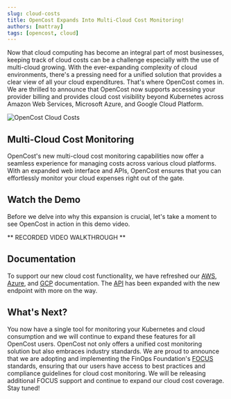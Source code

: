 ```yaml
---
slug: cloud-costs
title: OpenCost Expands Into Multi-Cloud Cost Monitoring!
authors: [mattray]
tags: [opencost, cloud]
---
```


Now that cloud computing has become an integral part of most businesses, keeping track of cloud costs can be a challenge especially with the use of multi-cloud growing. With the ever-expanding complexity of cloud environments, there's a pressing need for a unified solution that provides a clear view of all your cloud expenditures. That's where OpenCost comes in. We are thrilled to announce that OpenCost now supports accessing your provider billing and provides cloud cost visibility beyond Kubernetes across Amazon Web Services, Microsoft Azure, and Google Cloud Platform.

![OpenCost Cloud Costs](./img/screenshot.png)

## Multi-Cloud Cost Monitoring

OpenCost's new multi-cloud cost monitoring capabilities now offer a seamless experience for managing costs across various cloud platforms. With an expanded web interface and APIs, OpenCost ensures that you can effortlessly monitor your cloud expenses right out of the gate.

## Watch the Demo

Before we delve into why this expansion is crucial, let's take a moment to see OpenCost in action in this demo video.

** RECORDED VIDEO WALKTHROUGH **

## Documentation

To support our new cloud cost functionality, we have refreshed our [AWS](https://www.opencost.io/docs/configuration/aws), [Azure](https://www.opencost.io/docs/configuration/azure), and [GCP](https://www.opencost.io/docs/configuration/gcp) documentation. The [API](https://www.opencost.io/docs/integrations/api) has been expanded with the new endpoint with more on the way.

## What's Next?

You now have a single tool for monitoring your Kubernetes and cloud consumption and we will continue to expand these features for all OpenCost users. OpenCost not only offers a unified cost monitoring solution but also embraces industry standards. We are proud to announce that we are adopting and implementing the FinOps Foundation's [FOCUS](https://focus.finops.org/) standards, ensuring that our users have access to best practices and compliance guidelines for cloud cost monitoring. We will be releasing additional FOCUS support and continue to expand our cloud cost coverage. Stay tuned!
